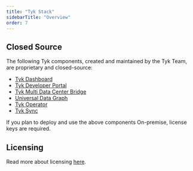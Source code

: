 ```yaml
---
title: "Tyk Stack"
sidebarTitle: "Overview"
order: 7
---
```



<OssProductListInclude/>

## Closed Source

The following Tyk components, created and maintained by the Tyk Team, are proprietary and closed-source:

* [Tyk Dashboard](/tyk-dashboard)
* [Tyk Developer Portal](/tyk-developer-portal)
* [Tyk Multi Data Center Bridge](/tyk-multi-data-centre)
* [Universal Data Graph](/universal-data-graph)
* [Tyk Operator](/api-management/automations.md#what-is-tyk-operator)
* [Tyk Sync](/api-management/automations#synchronize-tyk-environment-with-github-repository)

If you plan to deploy and use the above components On-premise, license keys are required.

## Licensing
Read more about licensing [here](/apim#licensing).